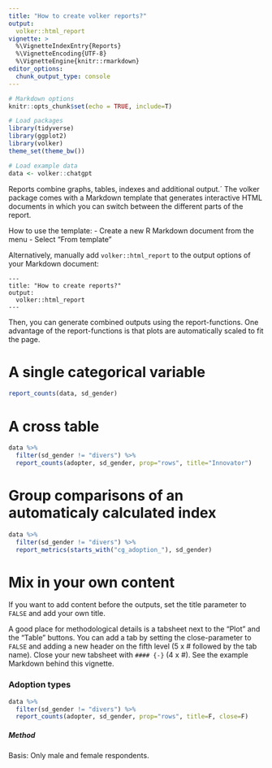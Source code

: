 ```yaml
---
title: "How to create volker reports?"
output: 
  volker::html_report
vignette: >
  %\VignetteIndexEntry{Reports}
  %\VignetteEncoding{UTF-8}
  %\VignetteEngine{knitr::rmarkdown}
editor_options: 
  chunk_output_type: console
---
```


```r

# Markdown options
knitr::opts_chunk$set(echo = TRUE, include=T)

# Load packages
library(tidyverse)
library(ggplot2)
library(volker)
theme_set(theme_bw())

# Load example data
data <- volker::chatgpt
```

Reports combine graphs, tables, indexes and additional output.´
The volker package comes with a Markdown template that generates 
interactive HTML documents in which you can switch between 
the different parts of the report.

How to use the template:
- Create a new R Markdown document from the menu
- Select "From template"

Alternatively, manually add `volker::html_report` to the 
output options of your Markdown document:


```
---
title: "How to create reports?"
output: 
  volker::html_report
---
```

Then, you can generate combined outputs using the report-functions.
One advantage of the report-functions is that plots are automatically 
scaled to fit the page.

# A single categorical variable

```r
report_counts(data, sd_gender)
```

# A cross table

```r
data %>% 
  filter(sd_gender != "divers") %>% 
  report_counts(adopter, sd_gender, prop="rows", title="Innovator")
```


# Group comparisons of an automaticaly calculated index
```r
data %>% 
  filter(sd_gender != "divers") %>% 
  report_metrics(starts_with("cg_adoption_"), sd_gender)

```

# Mix in your own content

If you want to add content before the outputs, 
set the title parameter to `FALSE` and add your 
own title.

A good place for methodological details is a tabsheet 
next to the "Plot" and the "Table" buttons. You can add a tab
by setting the close-parameter to `FALSE` and adding a new header
on the fifth level (5 x # followed by the tab name). Close your new tabsheet with
`#### {-}` (4 x #). See the example Markdown behind this vignette.

### Adoption types

```r
data %>% 
  filter(sd_gender != "divers") %>% 
  report_counts(adopter, sd_gender, prop="rows", title=F, close=F)
```


##### Method
Basis: Only male and female respondents.

#### {-}




